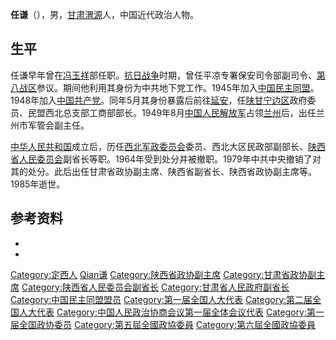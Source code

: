 {{for|十六国后秦大臣任谦|任谦 (后秦)}}
{{Disputed|time=2021-10-04T21:48:40+00:00}}
{{Infobox Officeholder
|姓名=任謙
|圖像=File:任謙.jpg
|圖像大小=200px
|圖像說明=  
| 字       = 
| 號       = 
| 別名     = 
| 出生名   = 
| 出生日期 = 
| 出生地點 = 
| 逝世日期 = 
| 逝世地點 = 
| 死因     = 
| 墓地     = 
| 墓地座標 = 
| 籍貫     = 
| 國籍     = 
| 公民權   = 
| 政黨     = 
| 其他政黨 = 
| 身高     = 
| 配偶     = 
| 伴侶     = 
| 兒女     = 
| 父母     = 
| 親屬     = 
| 居住地   = 
| 學歷     = 
| 母校     = 
| 職業     = 
| 專業     = 
| 知名原因 = 
| 著作     = 
| 宗教信仰 = 
| 獲獎     = 
| 簽名     = 
| 腳註     = 
}}
'''任谦'''（{{bd|1906年||1985年|6月19日|catIdx=Ren任}}），男，[[甘肃|甘肃]][[渭源|渭源]]人，中国近代政治人物。

== 生平 ==
任谦早年曾在[[冯玉祥|冯玉祥]]部任职。[[抗日战争|抗日战争]]时期，曾任平凉专署保安司令部副司令、[[第八战区|第八战区]]参议。期间他利用其身份为中共地下党工作。1945年加入[[中国民主同盟|中国民主同盟]]。1948年加入[[中国共产党|中国共产党]]。同年5月其身份暴露后前往[[延安|延安]]，任[[陕甘宁边区|陕甘宁边区]]政府委员、民盟西北总支部工商部部长。1949年8月[[中国人民解放军|中国人民解放军]]占领[[兰州|兰州]]后，出任兰州市军管会副主任。

[[中华人民共和国|中华人民共和国]]成立后，历任[[西北军政委员会|西北军政委员会]]委员、西北大区民政部副部长、[[陕西省人民委员会|陕西省人民委员会]]副省长等职。1964年受到处分并被撤职。1979年中共中央撤销了对其的处分。此后出任甘肃省政协副主席、陕西省副省长、陕西省政协副主席等。1985年逝世。

== 参考资料 ==
{{ReflistH}}
* {{cite web|url=http://www.mmgs.org.cn/new_view.asp?id=6114|title=任谦同志事略|publisher=民盟甘肃省委员会}}{{dead link|date=2018年5月 |bot=InternetArchiveBot |fix-attempted=yes }}
* {{cite web|url=http://www.sxsdq.cn/dqzlk/sxsz/zzxshyz/201002/t20100222_113018.htm|title=历届副主席简历|publisher=陕西省地情网|deadurl=yes|archiveurl=https://web.archive.org/web/20110921030831/http://www.sxsdq.cn/dqzlk/sxsz/zzxshyz/201002/t20100222_113018.htm|archivedate=2011-09-21|accessdate=2011-09-19}}
{{ReflistF}}

{{Authority control}}
{{DEFAULTSORT:Ren任}}
[[Category:定西人|Category:定西人]]
[[Category:任姓|Qian谦]]
[[Category:陕西省政协副主席|Category:陕西省政协副主席]]
[[Category:甘肃省政协副主席|Category:甘肃省政协副主席]]
[[Category:陕西省人民委员会副省长|Category:陕西省人民委员会副省长]]
[[Category:甘肃省人民政府副省长|Category:甘肃省人民政府副省长]]
[[Category:中国民主同盟盟员|Category:中国民主同盟盟员]]
[[Category:第一届全国人大代表|Category:第一届全国人大代表]]
[[Category:第二届全国人大代表|Category:第二届全国人大代表]]
[[Category:中国人民政治协商会议第一届全体会议代表|Category:中国人民政治协商会议第一届全体会议代表]]
[[Category:第一届全国政协委员|Category:第一届全国政协委员]]
[[Category:第五屆全國政協委員|Category:第五屆全國政協委員]]
[[Category:第六屆全國政協委員|Category:第六屆全國政協委員]]